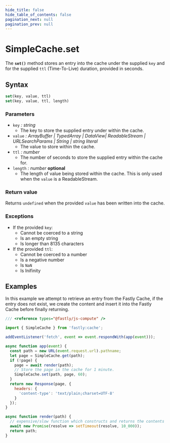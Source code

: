 ```yaml
---
hide_title: false
hide_table_of_contents: false
pagination_next: null
pagination_prev: null
---
```

# SimpleCache.set

The **`set()`** method stores an entry into the cache under the supplied `key` and for the supplied `ttl` (Time-To-Live) duration, provided in seconds.

## Syntax

```js
set(key, value, ttl)
set(key, value, ttl, length)
```

### Parameters

- `key` _: string_
  - The key to store the supplied entry under within the cache.
- `value` _:  ArrayBuffer | TypedArray | DataView| ReadableStream | URLSearchParams | String | string literal_
  - The value to store within the cache.
- `ttl` _: number_
  - The number of seconds to store the supplied entry within the cache for.
- `length` _: number_ __optional__
  - The length of value being stored within the cache. This is only used when the `value` is a ReadableStream.

### Return value

Returns `undefined` when the provided `value` has been written into the cache.

### Exceptions

- If the provided `key`:
  - Cannot be coerced to a string
  - Is an empty string
  - Is longer than 8135 characters
- If the provided `ttl`:
  - Cannot be coerced to a number
  - Is a negative number
  - Is `NaN`
  - Is Inifinity

## Examples

In this example we attempt to retrieve an entry from the Fastly Cache, if the entry does not exist, we create the content and insert it into the Fastly Cache before finally returning.

```js
/// <reference types="@fastly/js-compute" />

import { SimpleCache } from 'fastly:cache';

addEventListener('fetch', event => event.respondWith(app(event)));

async function app(event) {
  const path = new URL(event.request.url).pathname;
  let page = SimpleCache.get(path);
  if (!page) {
    page = await render(path);
    // Store the page in the cache for 1 minute.
    SimpleCache.set(path, page, 60);
  }
  return new Response(page, {
    headers: {
      'content-type': 'text/plain;charset=UTF-8'
    }
  });
}

async function render(path) {
  // expensive/slow function which constructs and returns the contents for a given path
  await new Promise(resolve => setTimeout(resolve, 10_000));
  return path;
}

```
